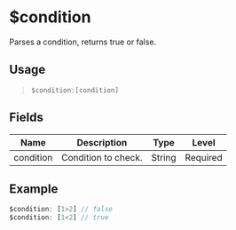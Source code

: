 # $condition
Parses a condition, returns true or false.

## Usage
> `$condition:[condition]`

## Fields
| Name        | Description          | Type   | Level    |
| ----------- | -------------------- | ------ | -------- |
| condition   | Condition to check.  | String | Required |

## Example
```js
$condition: [1>2] // false
$condition: [1<2] // true
```